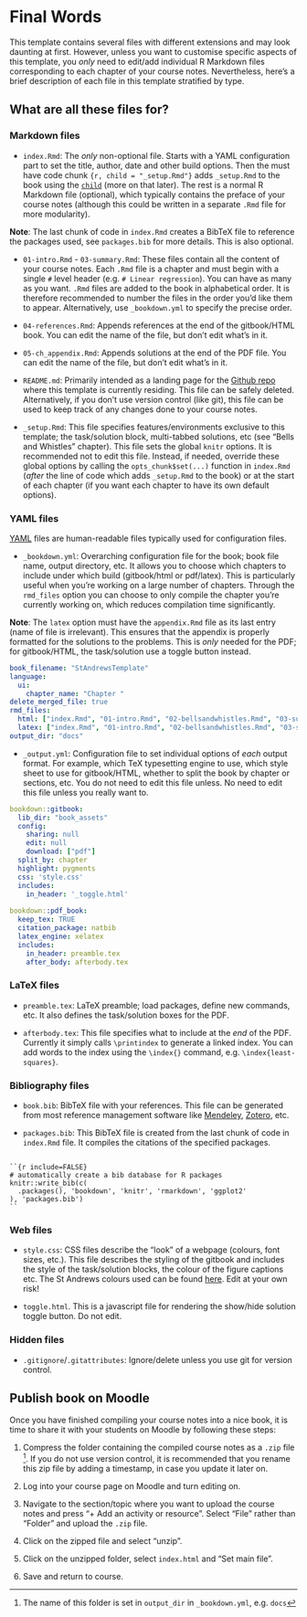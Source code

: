 # Final Words

This template contains several files with different extensions and may look daunting at first. However, unless you want to customise specific aspects of this template, you *only* need to edit/add individual R Markdown files corresponding to each chapter of your course notes. Nevertheless, here's a brief description of each file in this template stratified by type.

## What are all these files for?

### Markdown files {-}

+ `index.Rmd`: The *only* non-optional file. Starts with a YAML configuration part to set the title, author, date and other build options. Then the must have code chunk `{r, child = "_setup.Rmd"}` adds `_setup.Rmd` to the book using the [`child`](https://bookdown.org/yihui/rmarkdown-cookbook/child-document.html) (more on that later). The rest is a normal R Markdown file (optional), which typically contains the preface of your course notes (although this could be written in a separate `.Rmd` file for more modularity).

**Note**: The last chunk of code in `index.Rmd` creates a BibTeX file to reference the packages used, see `packages.bib` for more details. This is also optional.

+ `01-intro.Rmd` - `03-summary.Rmd`: These files contain all the content of your course notes. Each `.Rmd` file is a chapter and must begin with a single `#` level header (e.g. `# Linear regression`). You can have as many as you want. `.Rmd` files are added to the book in alphabetical order. It is therefore recommended to number the files in the order you'd like them to appear. Alternatively, use `_bookdown.yml` to specify the precise order.  

+ `04-references.Rmd`: Appends references at the end of the gitbook/HTML book. You can edit the name of the file, but don't edit what's in it. 

+ `05-ch_appendix.Rmd`: Appends solutions at the end of the PDF file. You can edit the name of the file, but don't edit what's in it. 

+ `README.md`: Primarily intended as a landing page for the [Github repo](https://github.com/lindesaysh/StAndrewsTemplateBookdown) where this template is currently residing. This file can be safely deleted. Alternatively, if you don't use version control (like git), this file can be used to keep track of any changes done to your course notes.

+ `_setup.Rmd`: This file specifies features/environments exclusive to this template; the task/solution block, multi-tabbed solutions, etc (see "Bells and Whistles" chapter). This file sets the global `knitr` options. It is recommended not to edit this file. Instead, if needed, override these global options by calling the `opts_chunk$set(...)` function in `index.Rmd` (*after* the line of code which adds `_setup.Rmd` to the book) or at the start of each chapter (if you want each chapter to have its own default options).    

### YAML files {-}

[YAML](https://en.wikipedia.org/wiki/YAML) files are human-readable files typically used for configuration files.

+ `_bookdown.yml`: Overarching configuration file for the book; book file name, output directory, etc. It allows you to choose which chapters to include under which build (gitbook/html or pdf/latex). This is particularly useful when you're working on a large number of chapters. Through the `rmd_files` option you can choose to only compile the chapter you're currently working on, which reduces compilation time significantly.  

**Note**: The `latex` option must have the `appendix.Rmd` file as its last entry (name of file is irrelevant). This ensures that the appendix is properly formatted for the solutions to the problems. This is *only* needed for the PDF; for gitbook/HTML, the task/solution use a toggle button instead.

```YAML
book_filename: "StAndrewsTemplate"
language:
  ui:
    chapter_name: "Chapter "
delete_merged_file: true
rmd_files:
  html: ["index.Rmd", "01-intro.Rmd", "02-bellsandwhistles.Rmd", "03-summary.Rmd", "04-references.Rmd"]
  latex: ["index.Rmd", "01-intro.Rmd", "02-bellsandwhistles.Rmd", "03-summary.Rmd",  "04-references.Rmd", "05-ch_appendix.Rmd"]
output_dir: "docs"
```

+ `_output.yml`: Configuration file to set individual options of *each* output format. For example, which TeX typesetting engine to use, which style sheet to use for gitbook/HTML, whether to split the book by chapter or sections, etc. You do not need to edit this file unless. No need to edit this file unless you really want to.

```YAML
bookdown::gitbook:
  lib_dir: "book_assets"
  config:
    sharing: null
    edit: null
    download: ["pdf"]
  split_by: chapter
  highlight: pygments
  css: 'style.css'
  includes:
    in_header: '_toggle.html'
    
bookdown::pdf_book:
  keep_tex: TRUE
  citation_package: natbib
  latex_engine: xelatex
  includes:
    in_header: preamble.tex
    after_body: afterbody.tex
```


### LaTeX files {-}

+ `preamble.tex`: LaTeX preamble; load packages, define new commands, etc. It also defines the task/solution boxes for the PDF.

+ `afterbody.tex`: This file specifies what to include at the *end* of the PDF. Currently it simply calls `\printindex` to generate a linked index.
You can add words to the index using the `\index{}` command, e.g. `\index{least-squares}`. 


### Bibliography files {-}

+ `book.bib`: BibTeX file with your references. This file can be generated from most reference management software like [Mendeley](https://www.mendeley.com/), [Zotero](https://www.zotero.org/), etc.    

+ `packages.bib`: This BibTeX file is created from the last chunk of code in `index.Rmd` file.  It compiles the citations of the specified packages. 

````

``{r include=FALSE}
# automatically create a bib database for R packages
knitr::write_bib(c(
  .packages(), 'bookdown', 'knitr', 'rmarkdown', 'ggplot2'
), 'packages.bib')
``

````

### Web files {-}

+ `style.css`: CSS files describe the "look" of a webpage (colours, font sizes, etc.). This file describes the styling of the gitbook and includes the style of the task/solution blocks, the colour of the figure captions etc. The St Andrews colours used can be found [here](https://www.st-andrews.ac.uk/brand/design-guidelines/colours/). Edit at your own risk!

+ `toggle.html`. This is a javascript file for rendering the show/hide solution toggle button. Do not edit.


### Hidden files {-}

+ `.gitignore`/`.gitattributes`: Ignore/delete unless you use git for version control.

## Publish book on Moodle

Once you have finished compiling your course notes into a nice book, it is time to share it with your students on Moodle by following these steps:

1. Compress the folder containing the compiled course notes as a `.zip` file
^[The name of this folder is set in `output_dir` in `_bookdown.yml`, e.g. `docs`]. 
If you do not use version control, it is recommended that you rename this zip file by adding a timestamp, in case you update it later on.

2. Log into your course page on Moodle and turn editing on.

3. Navigate to the section/topic where you want to upload the course notes and press "+ Add an activity or resource". 
Select "File" rather than "Folder" and upload the `.zip` file.

4. Click on the zipped file and select "unzip".

5. Click on the unzipped folder, select `index.html` and "Set main file".

6. Save and return to course.
